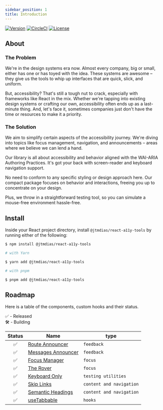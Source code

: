 ```yaml
---
sidebar_position: 1
title: Introduction
---
```


[![Version](https://img.shields.io/npm/v/@jtmdias/react-a11y-tools.svg)](https://www.npmjs.com/package/@jtmdias/react-a11y-tools)
[![CircleCI](https://github.com/JoaoTMDias/frontend/actions/workflows/pipeline.yaml/badge.svg?branch=main)](https://github.com/JoaoTMDias/react-a11y-tools/actions/workflows/publish.yml)
[![License](https://img.shields.io/npm/l/oclif-hello-world.svg)](https://github.com/JoaoTMDias/frontend/blob/main/packages/react-a11y-tools/package.json)

## About

### The Problem


We're in the design systems era now. Almost every company, big or small, either has one or has toyed with the idea. These systems are awesome – they give us the tools to whip up interfaces that are quick, slick, and uniform.

But, accessibility? That's still a tough nut to crack, especially with frameworks like React in the mix. Whether we're tapping into existing design systems or crafting our own, accessibility often ends up as a last-minute thing. And, let's face it, sometimes companies just don't have the time or resources to make it a priority.

### The Solution

We aim to simplify certain aspects of the accessibility journey. We're diving into topics like focus management, navigation, and announcements – areas where we believe we can lend a hand.

Our library is all about accessibility and behavior aligned with the WAI-ARIA Authoring Practices. It's got your back with screen-reader and keyboard navigation support.

No need to conform to any specific styling or design approach here. Our compact package focuses on behavior and interactions, freeing you up to concentrate on your design.

Plus, we throw in a straightforward testing tool, so you can simulate a mouse-free environment hassle-free.

## Install

Inside your React project directory, install `@jtmdias/react-a11y-tools` by running either of the following:

```sh
$ npm install @jtmdias/react-a11y-tools

# with Yarn

$ yarn add @jtmdias/react-a11y-tools

# with pnpm

$ pnpm add @jtmdias/react-a11y-tools

```

## Roadmap

Here is a table of the components, custom hooks and their status.

✅ - Released<br/>
🛠 - Building<br/>

| Status              | Name                                                                | type                     |
| ------------------- | ------------------------------------------------------------------- | ------------------------ |
| <center>✅</center> | [Route Announcer ](/docs/react-a11y-tools/feedback/route-announcer)                  | `feedback`               |
| <center>✅</center> | [Messages Announcer](/docs/react-a11y-tools/feedback/messages-announcer)             | `feedback`               |
| <center>✅</center> | [Focus Manager](/docs/react-a11y-tools/manage-focus/focus-manager)                   | `focus`                  |
| <center>✅</center> | [The Rover](/docs/react-a11y-tools/manage-focus/roving-tabindex)                     | `focus`                  |
| <center>✅</center> | [Keyboard Only](/docs/react-a11y-tools/testing/keyboard-only)                        | `testing utilities`      |
| <center>✅</center> | [Skip Links](/docs/react-a11y-tools/content-and-navigation/skip-links)               | `content and navigation` |
| <center>✅</center> | [Semantic Headings](/docs/react-a11y-tools/content-and-navigation/semantic-headings) | `content and navigation` |
| <center>✅</center> | [useTabbable](/docs/react-a11y-tools/hooks/use-tabbable)                             | `hooks`                  |
